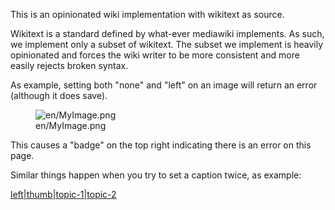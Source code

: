 This is an opinionated wiki implementation with wikitext as source.

Wikitext is a standard defined by what-ever mediawiki implements. As such, we implement only a subset of wikitext. The subset we implement is heavily opinionated and forces the wiki writer to be more consistent and more easily rejects broken syntax.

As example, setting both "none" and "left" on an image will return an error (although it does save).

[[File:en/MyImage.png|none|left]]

This causes a "badge" on the top right indicating there is an error on this page.

Similar things happen when you try to set a caption twice, as example:

[[File:en/MyImage2.png|left|thumb|topic-1|topic-2]]